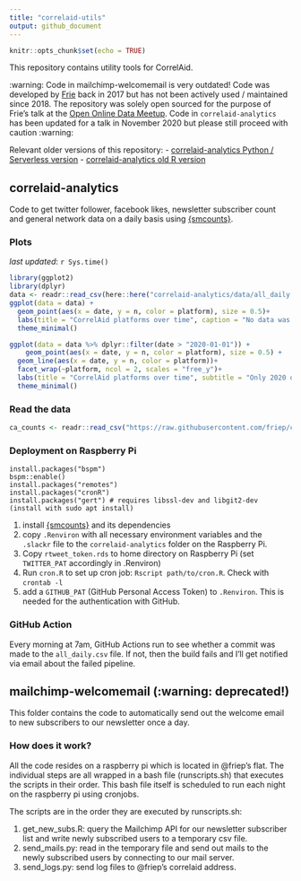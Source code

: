 ```yaml
---
title: "correlaid-utils"
output: github_document
---
```


```r
knitr::opts_chunk$set(echo = TRUE)
```


This repository contains utility tools for CorrelAid.

:warning: Code in mailchimp-welcomemail is very outdated! Code was developed by [Frie](https://github.com/friep) back in 2017 but has not been actively used / maintained since 2018. The repository was solely open sourced for the purpose of Frie's talk at the [Open Online Data Meetup](https://www.eventbrite.com/e/the-lazy-data-scientist-automating-things-feat-r-python-aws-and-a-pi-registration-121498787143). Code in `correlaid-analytics` has been updated for a talk in November 2020 but please still proceed with caution :warning: 

Relevant older versions of this repository: 
- [correlaid-analytics Python / Serverless version](https://github.com/friep/correlaid-utils/releases/tag/serverless-python)
- [correlaid-analytics old R version](https://github.com/friep/correlaid-utils/releases/tag/rstats-old)


## correlaid-analytics
Code to get twitter follower, facebook likes, newsletter subscriber count and general network data on a daily basis using [{smcounts}](https://github.com/friep/smcounts). 

### Plots
_last updated_: `r Sys.time()`


```r
library(ggplot2)
library(dplyr)
data <- readr::read_csv(here::here("correlaid-analytics/data/all_daily.csv"))
ggplot(data = data) +
  geom_point(aes(x = date, y = n, color = platform), size = 0.5)+
  labs(title = "CorrelAid platforms over time", caption = "No data was collected between end of 2017 and autumn 2020", x = "")+
  theme_minimal()
```


```r
ggplot(data = data %>% dplyr::filter(date > "2020-01-01")) +
    geom_point(aes(x = date, y = n, color = platform), size = 0.5) +
  geom_line(aes(x = date, y = n, color = platform))+
  facet_wrap(~platform, ncol = 2, scales = "free_y")+
  labs(title = "CorrelAid platforms over time", subtitle = "Only 2020 onwards, free y axes", x = "")+
  theme_minimal()

```

### Read the data 

```r
ca_counts <- readr::read_csv("https://raw.githubusercontent.com/friep/correlaid-utils/main/correlaid-analytics/data/all_daily.csv")
```

### Deployment on Raspberry Pi
```
install.packages("bspm")
bspm::enable()
install.packages("remotes")
install.packages("cronR")
install.packages("gert") # requires libssl-dev and libgit2-dev (install with sudo apt install)
```

1. install [{smcounts}](https://github.com/friep/smcounts) and its dependencies
2. copy `.Renviron` with all necessary environment variables and the `.slackr` file to the `correlaid-analytics` folder on the Raspberry Pi.
3. Copy `rtweet_token.rds` to home directory on Raspberry Pi (set `TWITTER_PAT` accordingly in .Renviron)
4. Run `cron.R` to set up cron job: `Rscript path/to/cron.R`. Check with `crontab -l`
5. add a `GITHUB_PAT` (GitHub Personal Access Token) to `.Renviron`. This is needed for the authentication with GitHub.

### GitHub Action
Every morning at 7am, GitHub Actions run to see whether a commit was made to the `all_daily.csv` file. If not, then the build fails and I'll get notified via email about the failed pipeline. 

## mailchimp-welcomemail (:warning: deprecated!)
This folder contains the code to automatically send out the welcome email to new subscribers to our newsletter once a day. 

### How does it work?
All the code resides on a raspberry pi which is located in @friep's flat. The individual steps are all wrapped in a bash file (runscripts.sh) that executes the scripts in their order. This bash file itself is scheduled to run each night on the raspberry pi using cronjobs. 

The scripts are in the order they are executed by runscripts.sh: 

1. get_new_subs.R: query the Mailchimp API for our newsletter subscriber list and write newly subscribed users to a temporary csv file.
2. send_mails.py: read in the temporary file and send out mails to the newly subscribed users by connecting to our mail server.
3. send_logs.py: send log files to @friep's correlaid address.